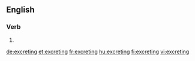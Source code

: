==English==

===Verb===
{{head|en}}

# {{present participle of|excrete|lang=en}}

[[de:excreting]]
[[et:excreting]]
[[fr:excreting]]
[[hu:excreting]]
[[fi:excreting]]
[[vi:excreting]]